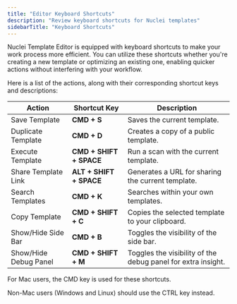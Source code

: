 ```yaml
---
title: "Editor Keyboard Shortcuts"
description: "Review keyboard shortcuts for Nuclei templates"
sidebarTitle: "Keyboard Shortcuts"
---
```


Nuclei Template Editor is equipped with keyboard shortcuts to make your work process more efficient. You can utilize these shortcuts whether you're creating a new template or optimizing an existing one, enabling quicker actions without interfering with your workflow.

Here is a list of the actions, along with their corresponding shortcut keys and descriptions:

| **Action**            | **Shortcut Key**        | **Description**                                              |
| --------------------- | ----------------------- | ------------------------------------------------------------ |
| Save Template         | **CMD + S**             | Saves the current template.                                  |
| Duplicate Template    | **CMD + D**             | Creates a copy of a public template.                         |
| Execute Template      | **CMD + SHIFT + SPACE** | Run a scan with the current template.                        |
| Share Template Link   | **ALT + SHIFT + SPACE** | Generates a URL for sharing the current template.            |
| Search Templates      | **CMD + K**             | Searches within your own templates.                          |
| Copy Template         | **CMD + SHIFT + C**     | Copies the selected template to your clipboard.              |
| Show/Hide Side Bar    | **CMD + B**             | Toggles the visibility of the side bar.                      |
| Show/Hide Debug Panel | **CMD + SHIFT + M**     | Toggles the visibility of the debug panel for extra insight. |

<Note>
For Mac users, the CMD key is used for these shortcuts. 

Non-Mac users (Windows and Linux) should use the CTRL key instead.
</Note>
